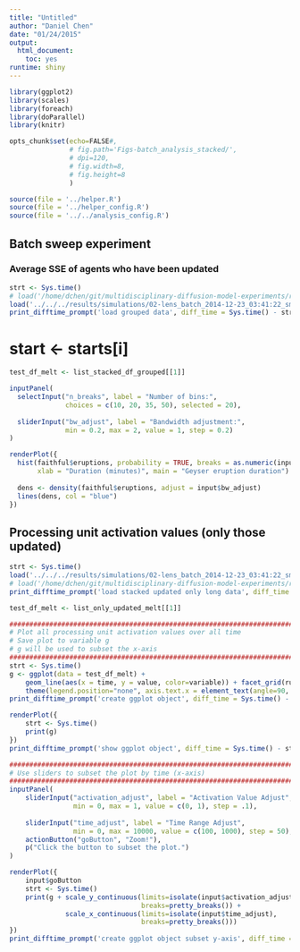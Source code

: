 ```yaml
---
title: "Untitled"
author: "Daniel Chen"
date: "01/24/2015"
output:
  html_document:
    toc: yes
runtime: shiny
---
```


```r
library(ggplot2)
library(scales)
library(foreach)
library(doParallel)
library(knitr)

opts_chunk$set(echo=FALSE#,
               # fig.path='Figs-batch_analysis_stacked/',
               # dpi=120,
               # fig.width=8,
               # fig.height=8
               )

source(file = '../helper.R')
source(file = '../helper_config.R')
source(file = '../../analysis_config.R')

```

## Batch sweep experiment
### Average SSE of agents who have been updated
```r
strt <- Sys.time()
# load('/home/dchen/git/multidisciplinary-diffusion-model-experiments/results/simulations/02-lens_batch_2014-12-23_03:41:22_sm_partial_df_grouped_runs_list.RData')
load('../../../results/simulations/02-lens_batch_2014-12-23_03:41:22_sm_partial_df_grouped_runs_list.RData')
print_difftime_prompt('load grouped data', diff_time = Sys.time() - strt)
```

#     start <- starts[i]
```r
test_df_melt <- list_stacked_df_grouped[[1]]
```

```r
inputPanel(
  selectInput("n_breaks", label = "Number of bins:",
              choices = c(10, 20, 35, 50), selected = 20),
  
  sliderInput("bw_adjust", label = "Bandwidth adjustment:",
              min = 0.2, max = 2, value = 1, step = 0.2)
)

renderPlot({
  hist(faithful$eruptions, probability = TRUE, breaks = as.numeric(input$n_breaks),
       xlab = "Duration (minutes)", main = "Geyser eruption duration")
  
  dens <- density(faithful$eruptions, adjust = input$bw_adjust)
  lines(dens, col = "blue")
})
```

## Processing unit activation values (only those updated)
```r
strt <- Sys.time()
load('../../../results/simulations/02-lens_batch_2014-12-23_03:41:22_sm_partial_df_stacked_runs_updated_melt_list.RData')
# load('/home/dchen/git/multidisciplinary-diffusion-model-experiments/results/simulations/02-lens_batch_2014-12-23_03:41:22_sm_partial_df_stacked_runs_updated_melt_list.RData')
print_difftime_prompt('load stacked updated only long data', diff_time = Sys.time() - strt)
```

```r
test_df_melt <- list_only_updated_melt[[1]]
```

```r
###############################################################################
# Plot all processing unit activation values over all time
# Save plot to variable g
# g will be used to subset the x-axis
###############################################################################
strt <- Sys.time()
g <- ggplot(data = test_df_melt) +
    geom_line(aes(x = time, y = value, color=variable)) + facet_grid(run_number~variable) +
    theme(legend.position="none", axis.text.x = element_text(angle=90, vjust=0.5))
print_difftime_prompt('create ggplot object', diff_time = Sys.time() - strt)

renderPlot({
    strt <- Sys.time()
    print(g)
})
print_difftime_prompt('show ggplot object', diff_time = Sys.time() - strt)
```

```r
###############################################################################
# Use sliders to subset the plot by time (x-axis)
###############################################################################
inputPanel(
    sliderInput("activation_adjust", label = "Activation Value Adjust",
                min = 0, max = 1, value = c(0, 1), step = .1),
    
    sliderInput("time_adjust", label = "Time Range Adjust",
                min = 0, max = 10000, value = c(100, 1000), step = 50),
    actionButton("goButton", "Zoom!"),
    p("Click the button to subset the plot.")
)

renderPlot({
    input$goButton
    strt <- Sys.time()
    print(g + scale_y_continuous(limits=isolate(input$activation_adjust),
                                 breaks=pretty_breaks()) +
              scale_x_continuous(limits=isolate(input$time_adjust),
                                 breaks=pretty_breaks()))
})
print_difftime_prompt('create ggplot object subset y-axis', diff_time = Sys.time() - strt)
```
